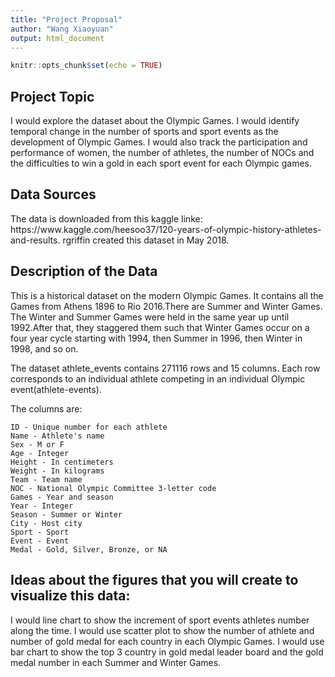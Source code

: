 ```yaml
---
title: "Project Proposal"
author: "Wang Xiaoyuan"
output: html_document
---
```


```r
knitr::opts_chunk$set(echo = TRUE)
```

## Project Topic

I would explore the dataset about the Olympic Games. I would identify temporal change in the number of sports and sport events as the development of Olympic Games. I would also track the participation and performance of women, the number of athletes, the number of NOCs and the difficulties to win a gold in each sport event for each Olympic games.

## Data Sources

The data is downloaded from this kaggle linke: https://www.kaggle.com/heesoo37/120-years-of-olympic-history-athletes-and-results. rgriffin created this dataset in May 2018.

## Description of the Data

This is a historical dataset on the modern Olympic Games. It contains all the Games from Athens 1896 to Rio 2016.There are Summer and Winter Games. The Winter and Summer Games were held in the same year up until 1992.After that, they staggered them such that Winter Games occur on a four year cycle starting with 1994, then Summer in 1996, then Winter in 1998, and so on.  

The dataset athlete_events contains 271116 rows and 15 columns. Each row corresponds to an individual athlete competing in an individual Olympic event(athlete-events).  

The columns are:

    ID - Unique number for each athlete
    Name - Athlete's name
    Sex - M or F
    Age - Integer
    Height - In centimeters
    Weight - In kilograms
    Team - Team name
    NOC - National Olympic Committee 3-letter code
    Games - Year and season
    Year - Integer
    Season - Summer or Winter
    City - Host city
    Sport - Sport
    Event - Event
    Medal - Gold, Silver, Bronze, or NA

## Ideas about the figures that you will create to visualize this data:

I would line chart to show the increment of sport events athletes number along the time. I would use scatter plot to show the number of athlete and number of gold medal for each country in each Olympic Games. I would use bar chart to show the top 3 country in gold medal leader board and the gold medal number in each Summer and Winter Games.

